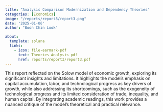 ```yaml
---
title: "Analysis Comparison Modernization and Dependency Theories"
categories: [Economics]
image: "/reports/report3/report3.png"
date: '2025-01-06'
author: "Boon Chin Look"

about:
  template: solana
  links:
    - icon: file-earmark-pdf
      text: Theories Analysis pdf
      href: reports/report3/report3.pdf
---
```


This report reflected on the Solow model of economic growth, exploring its significant insights and limitations. It highlights the model's emphasis on capital accumulation, labor, and technological progress as key drivers of growth, while also addressing its shortcomings, such as the exogeneity of technological progress and its limited consideration of trade, inequality, and human capital. By integrating academic readings, this work provides a nuanced critique of the model's theoretical and practical relevance.

